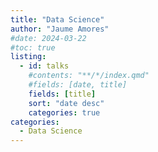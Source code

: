 ---
title: "Data Science"
author: "Jaume Amores"
#date: 2024-03-22
#toc: true
listing:
  - id: talks
    #contents: "**/*/index.qmd"
    #fields: [date, title]
    fields: [title]
    sort: "date desc"
    categories: true
categories:
  - Data Science
---

